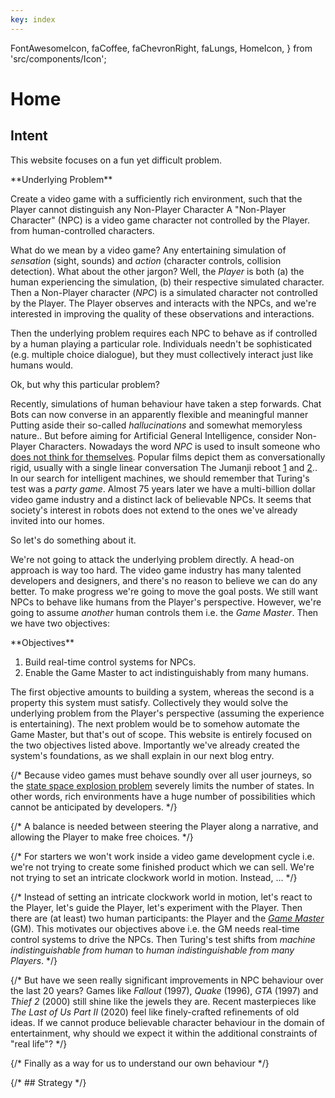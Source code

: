 ```yaml
---
key: index
---
```


  FontAwesomeIcon,
  faCoffee,
  faChevronRight,
  faLungs,
  HomeIcon,
} from 'src/components/Icon';


# Home

## Intent

This website focuses on a fun yet difficult problem. 

<Card id="underlying-problem"> 
**Underlying Problem**

Create a video game with a sufficiently rich environment,
such that the Player cannot distinguish any Non-Player Character <SideNote>A "Non-Player Character" (NPC) is a video game character not controlled by the Player.</SideNote>
from human-controlled characters.
</Card>

What do we mean by a video game?
Any entertaining simulation of _sensation_ (sight, sounds) and _action_ (character controls, collision detection).
What about the other jargon?
Well, the _Player_ is both (a) the human experiencing the simulation, (b) their respective simulated character.
Then a Non-Player character (_NPC_) is a simulated character not controlled by the Player.
The Player observes and interacts with the NPCs,
and we're interested in improving the quality of these observations and interactions.

Then the underlying problem requires each NPC to behave as if controlled by a human playing a particular role.
Individuals needn't be sophisticated (e.g. multiple choice dialogue), but they must collectively interact just like humans would.

Ok, but why this particular problem?

Recently, simulations of human behaviour have taken a step forwards.
Chat Bots can now converse in an apparently flexible and meaningful manner <SideNote>Putting aside their so-called _hallucinations_ and somewhat memoryless nature.</SideNote>.
But before aiming for Artificial General Intelligence,
consider Non-Player Characters. 
Nowadays the word _NPC_ is used to insult someone who [does not think for themselves](https://en.wikipedia.org/wiki/NPC_(meme)).
Popular films depict them as conversationally rigid,
usually with a single linear conversation <SideNote>The Jumanji reboot [1](https://en.wikipedia.org/wiki/Jumanji:_Welcome_to_the_Jungle) and [2](https://en.wikipedia.org/wiki/Jumanji:_The_Next_Level).</SideNote>.
In our search for intelligent machines, we should remember that Turing's test was a _party game_.
Almost 75 years later we have a multi-billion dollar video game industry
and a distinct lack of believable NPCs.
It seems that society's interest in robots
does not extend to the ones we've already invited into our homes.

So let's do something about it.


We're not going to attack the <ScrollTo id="underlying-problem">underlying problem</ScrollTo> directly.
A head-on approach is way too hard.
The video game industry has many talented developers and designers, and there's no reason to believe we can do any better.
To make progress we're going to move the goal posts.
We still want NPCs to behave like humans from the Player's perspective.
However, we're going to assume _another_ human controls them i.e. the _Game Master_.
Then we have two objectives:

<Card>
**Objectives**

1. Build real-time control systems for NPCs.
2. Enable the Game Master to act indistinguishably from many humans.
</Card>

The first objective amounts to building a system,
whereas the second is a property this system must satisfy.
Collectively they would solve the underlying problem from the Player's perspective (assuming the experience is entertaining).
The next problem would be to somehow automate the Game Master, but that's out of scope.
This website is entirely focused on the two objectives listed above.
Importantly we've already created the system's foundations,
as we shall explain in our next blog entry.


{/* Because video games must behave soundly over all user journeys,
so the [state space explosion problem](https://en.wikipedia.org/wiki/Combinatorial_explosion) severely limits the number of states.
In other words, rich environments have a huge number of possibilities which cannot be anticipated by developers. */}

{/* A balance is needed between steering the Player along a narrative,
and allowing the Player to make free choices. */}

{/* For starters we won't work inside a video game development cycle i.e.
we're not trying to create some finished product which we can sell.
We're not trying to set an intricate clockwork world in motion.
Instead, ... */}

{/* Instead of setting an intricate clockwork world in motion,
let's react to the Player,
let's guide the Player,
let's experiment with the Player.
Then there are (at least) two human participants: the Player and the [_Game Master_](https://en.wikipedia.org/wiki/Gamemaster) (GM).
This motivates our objectives above i.e. the GM needs real-time control systems to drive the NPCs.
Then Turing's test shifts from _machine indistinguishable from human_ to _human indistinguishable from many Players_. */}


{/* But have we seen really significant improvements in NPC behaviour over the last 20 years?
Games like _Fallout_ (1997), _Quake_ (1996), _GTA_ (1997) and _Thief 2_ (2000) still shine like the jewels they are.
Recent masterpieces like _The Last of Us Part II_ (2020) feel like finely-crafted refinements of old ideas.
If we cannot produce believable character behaviour in the domain of entertainment,
why should we expect it within the additional constraints of "real life"? */}

{/* Finally as a way for us to understand our own behaviour */}

{/* ## Strategy */}

